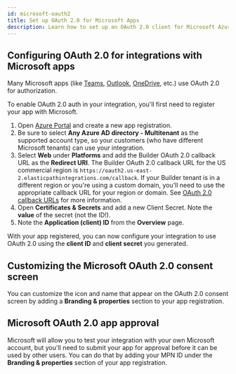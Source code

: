 ```yaml
---
id: microsoft-oauth2
title: Set up OAuth 2.0 for Microsoft Apps
description: Learn how to set up an OAuth 2.0 client for Microsoft Azure-based apps
---
```


## Configuring OAuth 2.0 for integrations with Microsoft apps

Many Microsoft apps (like [Teams](/composer/builder/builder-components/ms-teams.mdx), [Outlook](/composer/builder/builder-components/ms-outlook.mdx), [OneDrive](/composer/builder/builder-components/ms-onedrive.mdx), etc.) use OAuth 2.0 for authorization.

To enable OAuth 2.0 auth in your integration, you'll first need to register your app with Microsoft.

1. Open [Azure Portal](https://portal.azure.com/) and create a new app registration.
1. Be sure to select **Any Azure AD directory - Multitenant** as the supported account type, so your customers (who have different Microsoft tenants) can use your integration.
1. Select **Web** under **Platforms** and add the Builder OAuth 2.0 callback URL as the **Redirect URI**. The Builder OAuth 2.0 callback URL for the US commercial region is `https://oauth2.us-east-2.elasticpathintegrations.com/callback`.
   If your Builder tenant is in a different region or you're using a custom domain, you'll need to use the appropriate callback URL for your region or domain. See [OAuth 2.0 callback URLs](/composer/builder/connections.mdx#creating-an-oauth-20-app-in-a-third-party-service) for more information.
1. Open **Certificates & Secrets** and add a new Client Secret.
   Note the **value** of the secret (not the ID!).
1. Note the **Application (client) ID** from the **Overview** page.

With your app registered, you can now configure your integration to use OAuth 2.0 using the **client ID** and **client secret** you generated.

## Customizing the Microsoft OAuth 2.0 consent screen

You can customize the icon and name that appear on the OAuth 2.0 consent screen by adding a **Branding & properties** section to your app registration.

## Microsoft OAuth 2.0 app approval

Microsoft will allow you to test your integration with your own Microsoft account, but you'll need to submit your app for approval before it can be used by other users.
You can do that by adding your MPN ID under the **Branding & properties** section of your app registration.
